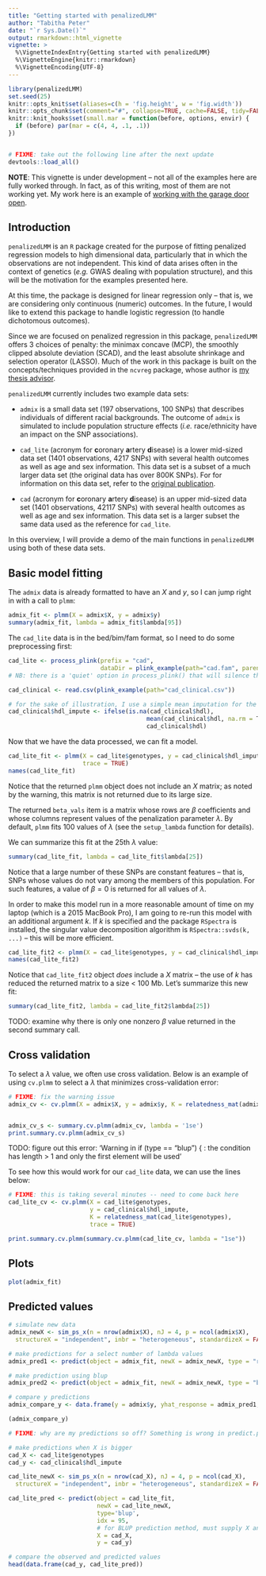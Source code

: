 ```yaml
---
title: "Getting started with penalizedLMM"
author: "Tabitha Peter"
date: "`r Sys.Date()`"
output: rmarkdown::html_vignette
vignette: >
  %\VignetteIndexEntry{Getting started with penalizedLMM}
  %\VignetteEngine{knitr::rmarkdown}
  %\VignetteEncoding{UTF-8}
---
```


```r
library(penalizedLMM)
set.seed(25)
knitr::opts_knit$set(aliases=c(h = 'fig.height', w = 'fig.width'))
knitr::opts_chunk$set(comment="#", collapse=TRUE, cache=FALSE, tidy=FALSE)
knitr::knit_hooks$set(small.mar = function(before, options, envir) {
  if (before) par(mar = c(4, 4, .1, .1))
})


# FIXME: take out the following line after the next update
devtools::load_all()
```


**NOTE**: This vignette is under development -- not all of the examples here are fully worked through. In fact, as of this writing, most of them are not working yet. My work here is an example of [working with the garage door open](https://notes.andymatuschak.org/About_these_notes?stackedNotes=z21cgR9K3UcQ5a7yPsj2RUim3oM2TzdBByZu).


## Introduction 

`penalizedLMM` is an `R` package created for the purpose of fitting penalized regression models to high dimensional data, particularly that in which the observations are not independent. This kind of data arises often in the context of genetics (*e.g.* GWAS dealing with population structure), and this will be the motivation for the examples presented here.

At this time, the package is designed for linear regression only -- that is, we are considering only continuous (numeric) outcomes. In the future, I would like to extend this package to handle logistic regression (to handle dichotomous outcomes). 

Since we are focused on penalized regression in this package, `penalizedLMM` offers 3 choices of penalty: the minimax concave (MCP), the smoothly clipped absolute deviation (SCAD), and the least absolute shrinkage and selection operator (LASSO).  Much of the work in this package is built on the concepts/techniques provided in the `ncvreg` package, whose author is [my thesis advisor](https://myweb.uiowa.edu/pbreheny/). 

`penalizedLMM` currently includes two example data sets: 

  * `admix` is a small data set (197 observations, 100 SNPs) that describes individuals of different racial backgrounds. The outcome of `admix` is simulated to include population structure effects (*i.e.* race/ethnicity have an impact on the SNP associations). 
  
  * `cad_lite` (acronym for **c**oronary **a**rtery **d**isease) is a lower mid-sized data set (1401 observations, 4217 SNPs) with several health outcomes as well as age and sex information. This data set is a subset of a much larger data set (the original data has over 800K SNPs). For for information on this data set, refer to the [original publication](https://pubmed.ncbi.nlm.nih.gov/21239051/).
  
  * `cad` (acronym for **c**oronary **a**rtery **d**isease) is an upper mid-sized data set (1401 observations, 42117 SNPs) with several health outcomes as well as age and sex information. This data set is a larger subset the same data used as the reference for `cad_lite`.

In this overview, I will provide a demo of the main functions in `penalizedLMM` using both of these data sets. 


## Basic model fitting 

The `admix` data is already formatted to have an $X$ and $y$, so I can jump right in with a call to `plmm`:

```r
admix_fit <- plmm(X = admix$X, y = admix$y)
summary(admix_fit, lambda = admix_fit$lambda[95])
```

The `cad_lite` data is in the bed/bim/fam format, so I need to do some preprocessing first: 

```r
cad_lite <- process_plink(prefix = "cad",
                          dataDir = plink_example(path="cad.fam", parent=T))
# NB: there is a 'quiet' option in process_plink() that will silence the printed messages

cad_clinical <- read.csv(plink_example(path="cad_clinical.csv"))

# for the sake of illustration, I use a simple mean imputation for the outcome 
cad_clinical$hdl_impute <- ifelse(is.na(cad_clinical$hdl),
                                       mean(cad_clinical$hdl, na.rm = T),
                                       cad_clinical$hdl)
```

Now that we have the data processed, we can fit a model. 

```r
cad_lite_fit <- plmm(X = cad_lite$genotypes, y = cad_clinical$hdl_impute,
                     trace = TRUE)
names(cad_lite_fit)
```

Notice that the returned `plmm` object does not include an $X$ matrix; as noted by the warning, this matrix is not returned due to its large size. 

The returned `beta_vals` item is a matrix whose rows are $\beta$ coefficients and whose columns represent values of the penalization parameter $\lambda$. By default, `plmm` fits 100 values of $\lambda$ (see the `setup_lambda` function for details). 

We can summarize this fit at the 25th $\lambda$ value:  

```r
summary(cad_lite_fit, lambda = cad_lite_fit$lambda[25])
```

Notice that a large number of these SNPs are constant features -- that is, SNPs whose values do not vary among the members of this population. For such features, a value of $\beta=0$ is returned for all values of $\lambda$. 

In order to make this model run in a more reasonable amount of time on my laptop (which is a 2015 MacBook Pro), I am going to re-run this model with an additional argument $k$. If $k$ is specified and the package `RSpectra` is installed, the singular value decomposition algorithm is `RSpectra::svds(k, ...)` -- this will be more efficient.  

```r
cad_lite_fit2 <- plmm(X = cad_lite$genotypes, y = cad_clinical$hdl_impute, k = 5)
names(cad_lite_fit2)
```

Notice that `cad_lite_fit2` object *does* include a $X$ matrix -- the use of $k$ has reduced the returned matrix to a size < 100 Mb. Let's summarize this new fit: 


```r
summary(cad_lite_fit2, lambda = cad_lite_fit2$lambda[25])
```

TODO: examine why there is only one nonzero $\beta$ value returned in the second summary call. 

## Cross validation 

To select a $\lambda$ value, we often use cross validation. Below is an example of using `cv.plmm` to select a $\lambda$ that minimizes cross-validation error: 

```r
# FIXME: fix the warning issue 
admix_cv <- cv.plmm(X = admix$X, y = admix$y, K = relatedness_mat(admix$X))


admix_cv_s <- summary.cv.plmm(admix_cv, lambda = '1se')
print.summary.cv.plmm(admix_cv_s)
```



TODO: figure out this error: 'Warning in if (type == "blup") { :
  the condition has length > 1 and only the first element will be used'

To see how this would work for our `cad_lite` data, we can use the lines below: 

```r
# FIXME: this is taking several minutes -- need to come back here 
cad_lite_cv <- cv.plmm(X = cad_lite$genotypes, 
                       y = cad_clinical$hdl_impute,
                       K = relatedness_mat(cad_lite$genotypes),
                       trace = TRUE)

print.summary.cv.plmm(summary.cv.plmm(cad_lite_cv, lambda = "1se"))
```



## Plots 

```r
plot(admix_fit)
```


## Predicted values 

```r
# simulate new data 
admix_newX <- sim_ps_x(n = nrow(admix$X), nJ = 4, p = ncol(admix$X),
  structureX = "independent", inbr = "heterogeneous", standardizeX = FALSE)

# make predictions for a select number of lambda values
admix_pred1 <- predict(object = admix_fit, newX = admix_newX, type = "response", idx=98)

# make prediction using blup 
admix_pred2 <- predict(object = admix_fit, newX = admix_newX, type = "blup", idx=98)

# compare y predictions 
admix_compare_y <- data.frame(y = admix$y, yhat_response = admix_pred1, yhat_blup = admix_pred2)

(admix_compare_y)

# FIXME: why are my predictions so off? Something is wrong in predict.plmm()....
```


```r
# make predictions when X is bigger
cad_X <- cad_lite$genotypes
cad_y <- cad_clinical$hdl_impute

cad_lite_newX <- sim_ps_x(n = nrow(cad_X), nJ = 4, p = ncol(cad_X),
  structureX = "independent", inbr = "heterogeneous", standardizeX = FALSE)

cad_lite_pred <- predict(object = cad_lite_fit,
                         newX = cad_lite_newX,
                         type='blup',
                         idx = 95,
                         # for BLUP prediction method, must supply X and y
                         X = cad_X,
                         y = cad_y)

# compare the observed and predicted values 
head(data.frame(cad_y, cad_lite_pred))

```

